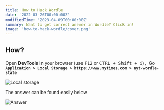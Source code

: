 ```yaml
---
title: How to Hack Wordle
date: '2022-03-26T00:00:00Z'
modifiedTime: '2023-04-09T00:00:00Z'
summary: Want to get correct answer in Wordle? Click in!
image: 'how-to-hack-wordle/cover.png'
---
```


## How?

Open **DevTools** in your browser (use <Kbd>F12</Kbd> or <Kbd>CTRL + Shift + i</Kbd>)，Go **`Application > Local Storage > https://www.nytimes.com > nyt-wordle-state`**

<Image
  src='/images/blog/how-to-hack-wordle/step-1.png'
  alt='Local storage'
  width={951}
  height={902}
/>

The answer can be found easily below

<Image
  src='/images/blog/how-to-hack-wordle/step-2.png'
  alt='Answer'
  width={636}
  height={743}
/>
